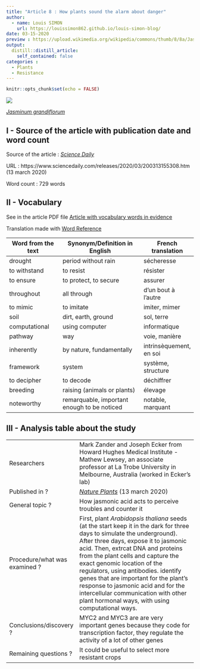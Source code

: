 ```yaml
---
title: "Article 8 : How plants sound the alarm about danger"
author:
  - name: Louis SIMON
    url: https://louissimon862.github.io/louis-simon-blog/
date: 03-15-2020
preview : https://upload.wikimedia.org/wikipedia/commons/thumb/8/8a/Jasminum_grandiflorum.jpg/1200px-Jasminum_grandiflorum.jpg
output:
  distill::distill_article:
    self_contained: false
categories :
  - Plants
  - Resistance
---
```


```r
knitr::opts_chunk$set(echo = FALSE)
```

![](https://upload.wikimedia.org/wikipedia/commons/thumb/8/8a/Jasminum_grandiflorum.jpg/1200px-Jasminum_grandiflorum.jpg)

[*Jasminum grandiflorum*](https://en.wikipedia.org/wiki/Jasmonate)

## I - Source of the article with publication date and word count

Source of the article : [*Science Daily*](https://www.sciencedaily.com/releases/2020/03/200313155308.htm)

URL : https://www.sciencedaily.com/releases/2020/03/200313155308.htm (13 march 2020)
 
Word count : 729 words
 
## II - Vocabulary

See in the article PDF file [Article with vocabulary words in evidence](https://github.com/LouisSimon862/louis-simon-blog/blob/master/pdf/Article8%2Bvoc.pdf)

Translation made with [Word Reference](https://www.wordreference.com/)

| Word from the text | Synonym/Definition in English | French translation |
| -------------------| ------------------------------ |------------|
| drought            | period without rain           | sécheresse |
| to withstand | to resist | résister |
| to ensure | to protect, to secure | assurer |
| throughout | all through | d'un bout à l'autre |
| to mimic | to imitate | imiter, mimer |
| soil | dirt, earth, ground | sol, terre |
| computational | using computer | informatique |
| pathway | way | voie, manière |
| inherently | by nature, fundamentally | intrinsèquement, en soi |
| framework | system | système, structure |
| to decipher | to decode | déchiffrer |
| breeding | raising (animals or plants) | élevage |
| noteworthy | remarquable, important enough to be noticed | notable, marquant |

## III - Analysis table about the study

|                              |                                                                     |
| ---------------------------- | ------------------------------------------------------------------- |
| Researchers                  | Mark Zander and Joseph Ecker from Howard Hughes Medical Institute - Mathew Lewsey, an associate professor at La Trobe University in Melbourne, Australia (worked in Ecker's lab) |
| Published in ?                |  [*Nature Plants*](https://www.nature.com/articles/s41477-020-0605-7#Sec9) (13 march 2020)              |
| General topic ?               | How jasmonic acid acts to perceive troubles and counter it |
| Procedure/what was examined ? | First, plant *Arabidopsis thaliana* seeds (at the start keep it in the dark for three days to simulate the underground). After three days, expose it to jasmonic acid. Then, extrcat DNA and proteins from the plant cells and capture the exact genomic location of the regulators, using antibodies. identify genes that are important for the plant's response to jasmonic acid and for the intercellular communication with other plant hormonal ways, with using computational ways.|  
| Conclusions/discovery ?       | MYC2 and MYC3 are are very important genes because they code for transcription factor, they regulate the activity of a lot of other genes |
| Remaining questions ?         | It could be useful to select more resistant crops |




